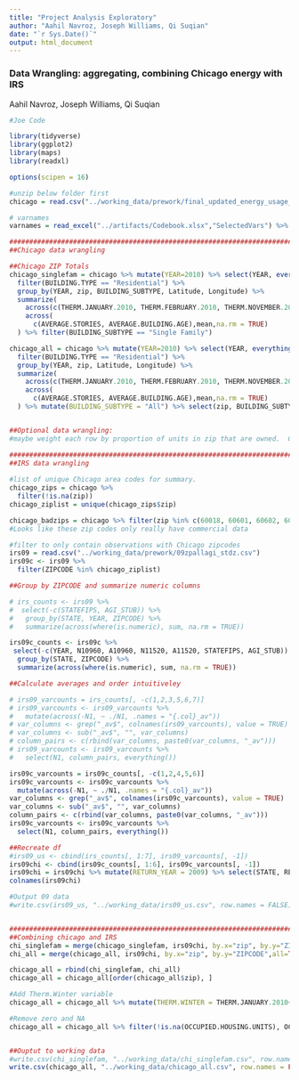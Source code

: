 ```yaml
---
title: "Project Analysis Exploratory"
author: "Aahil Navroz, Joseph Williams, Qi Suqian"
date: "`r Sys.Date()`"
output: html_document
---
```


### Data Wrangling: aggregating, combining Chicago energy with IRS

Aahil Navroz, Joseph Williams, Qi Suqian

```r
#Joe Code

library(tidyverse)
library(ggplot2)
library(maps)
library(readxl)

options(scipen = 16)

#unzip below folder first
chicago = read.csv("../working_data/prework/final_updated_energy_usage_with_coordinates.csv")

# varnames
varnames = read_excel("../artifacts/Codebook.xlsx","SelectedVars") %>% select(Variable, Description, Shared)

##################################################################################################################
##Chicago data wrangling

##Chicago ZIP Totals
chicago_singlefam = chicago %>% mutate(YEAR=2010) %>% select(YEAR, everything()) %>%
  filter(BUILDING.TYPE == "Residential") %>%
  group_by(YEAR, zip, BUILDING_SUBTYPE, Latitude, Longitude) %>%
  summarize(
    across(c(THERM.JANUARY.2010, THERM.FEBRUARY.2010, THERM.NOVEMBER.2010, THERM.DECEMBER.2010, TOTAL.THERMS,THERMS.TOTAL.SQFT, THERMS.SQFT.STANDARD.DEVIATION.2010, THERMS.TOTAL.SQFT, THERMS.SQFT.MEAN.2010,KWH.JANUARY.2010, KWH.FEBRUARY.2010, KWH.NOVEMBER.2010, KWH.DECEMBER.2010, TOTAL.KWH, KWH.TOTAL.SQFT, KWH.MEAN.2010, KWH.SQFT.STANDARD.DEVIATION.2010, TOTAL.POPULATION, TOTAL.UNITS, OCCUPIED.HOUSING.UNITS, RENTER.OCCUPIED.HOUSING.UNITS), sum, na.rm = TRUE),
    across(
      c(AVERAGE.STORIES, AVERAGE.BUILDING.AGE),mean,na.rm = TRUE)
  ) %>% filter(BUILDING_SUBTYPE == "Single Family")

chicago_all = chicago %>% mutate(YEAR=2010) %>% select(YEAR, everything()) %>%
  filter(BUILDING.TYPE == "Residential") %>%
  group_by(YEAR, zip, Latitude, Longitude) %>%
  summarize(
    across(c(THERM.JANUARY.2010, THERM.FEBRUARY.2010, THERM.NOVEMBER.2010, THERM.DECEMBER.2010, TOTAL.THERMS,THERMS.TOTAL.SQFT, THERMS.SQFT.STANDARD.DEVIATION.2010, THERMS.TOTAL.SQFT, THERMS.SQFT.MEAN.2010,KWH.JANUARY.2010, KWH.FEBRUARY.2010, KWH.NOVEMBER.2010, KWH.DECEMBER.2010, TOTAL.KWH, KWH.TOTAL.SQFT, KWH.MEAN.2010, KWH.SQFT.STANDARD.DEVIATION.2010, TOTAL.POPULATION, TOTAL.UNITS, OCCUPIED.HOUSING.UNITS, RENTER.OCCUPIED.HOUSING.UNITS), sum, na.rm = TRUE),
    across(
      c(AVERAGE.STORIES, AVERAGE.BUILDING.AGE),mean,na.rm = TRUE)
  ) %>% mutate(BUILDING_SUBTYPE = "All") %>% select(zip, BUILDING_SUBTYPE, everything())


##Optional data wrangling:
#maybe weight each row by proportion of units in zip that are owned.  Can get this by (housing.units.occupied-housing.units.rented)/housing.units.occupied

##################################################################################################################
##IRS data wrangling
  
#list of unique Chicago area codes for summary.
chicago_zips = chicago %>%
  filter(!is.na(zip))
chicago_ziplist = unique(chicago_zips$zip)

chicago_badzips = chicago %>% filter(zip %in% c(60018, 60601, 60602, 60654, 60803))
#Looks like these zip codes only really have commercial data

#filter to only contain observations with Chicago zipcodes
irs09 = read.csv("../working_data/prework/09zpallagi_stdz.csv")
irs09c <- irs09 %>% 
  filter(ZIPCODE %in% chicago_ziplist)

##Group by ZIPCODE and summarize numeric columns

# irs_counts <- irs09 %>%
#  select(-c(STATEFIPS, AGI_STUB)) %>%
#   group_by(STATE, YEAR, ZIPCODE) %>%
#   summarize(across(where(is.numeric), sum, na.rm = TRUE))

irs09c_counts <- irs09c %>%
 select(-c(YEAR, N10960, A10960, N11520, A11520, STATEFIPS, AGI_STUB)) %>%
  group_by(STATE, ZIPCODE) %>%
  summarize(across(where(is.numeric), sum, na.rm = TRUE))

##Calculate averages and order intuitiveley

# irs09_varcounts = irs_counts[, -c(1,2,3,5,6,7)]
# irs09_varcounts <- irs09_varcounts %>%
#   mutate(across(-N1, ~ ./N1, .names = "{.col}_av"))
# var_columns <- grep("_av$", colnames(irs09_varcounts), value = TRUE)
# var_columns <- sub("_av$", "", var_columns)
# column_pairs <- c(rbind(var_columns, paste0(var_columns, "_av")))
# irs09_varcounts <- irs09_varcounts %>%
#   select(N1, column_pairs, everything())

irs09c_varcounts = irs09c_counts[, -c(1,2,4,5,6)]
irs09c_varcounts <- irs09c_varcounts %>%
  mutate(across(-N1, ~ ./N1, .names = "{.col}_av"))
var_columns <- grep("_av$", colnames(irs09c_varcounts), value = TRUE)
var_columns <- sub("_av$", "", var_columns)
column_pairs <- c(rbind(var_columns, paste0(var_columns, "_av")))
irs09c_varcounts <- irs09c_varcounts %>%
  select(N1, column_pairs, everything())

##Recreate df
#irs09_us <- cbind(irs_counts[, 1:7], irs09_varcounts[, -1])
irs09chi <- cbind(irs09c_counts[, 1:6], irs09c_varcounts[, -1])
irs09chi = irs09chi %>% mutate(RETURN_YEAR = 2009) %>% select(STATE, RETURN_YEAR, everything())
colnames(irs09chi)

#Output 09 data
#write.csv(irs09_us, "../working_data/irs09_us.csv", row.names = FALSE)


##################################################################################################################
##Combining chicago and IRS
chi_singlefam = merge(chicago_singlefam, irs09chi, by.x="zip", by.y="ZIPCODE",all=TRUE)
chi_all = merge(chicago_all, irs09chi, by.x="zip", by.y="ZIPCODE",all=TRUE)

chicago_all = rbind(chi_singlefam, chi_all)
chicago_all = chicago_all[order(chicago_all$zip), ]

#Add Therm.Winter variable
chicago_all = chicago_all %>% mutate(THERM.WINTER = THERM.JANUARY.2010+THERM.FEBRUARY.2010+THERM.NOVEMBER.2010+THERM.DECEMBER.2010) %>% select(zip, YEAR, BUILDING_SUBTYPE, Latitude, Longitude, THERM.WINTER, everything())

#Remove zero and NA
chicago_all = chicago_all %>% filter(!is.na(OCCUPIED.HOUSING.UNITS), OCCUPIED.HOUSING.UNITS > 0)


##Ouptut to working data
#write.csv(chi_singlefam, "../working_data/chi_singlefam.csv", row.names = FALSE)
write.csv(chicago_all, "../working_data/chicago_all.csv", row.names = FALSE)


```




